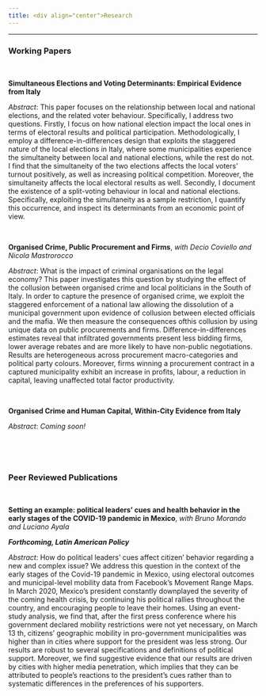 ```yaml
---
title: <div align="center">Research
---
```



****

<div align="left">

### Working Papers

<br />


**Simultaneous Elections and Voting Determinants: Empirical Evidence from Italy**

*Abstract*: This paper focuses on the relationship between local and national elections, and the related voter behaviour. Specifically, I address two questions. Firstly, I focus on how national election impact the local ones in terms of electoral results and political participation. Methodologically, I employ a difference-in-differences design that exploits the staggered nature of the local elections in Italy, where some municipalities experience the simultaneity between local and national elections, while the rest do not. I find that the simultaneity of the two elections affects the local voters’ turnout positively, as well as increasing political competition. Moreover, the simultaneity affects the local electoral results as well. Secondly, I document the existence of a split-voting behaviour in local and national elections. Specifically, exploiting the simultaneity as a sample restriction, I quantify this occurrence, and inspect its determinants from an economic point of view.

<br />

**Organised Crime, Public Procurement and Firms**, *with Decio Coviello and Nicola Mastrorocco*

*Abstract*: What is the impact of criminal organisations on the legal economy? This paper investigates this question by studying the effect of the collusion between organised crime and local politicians in the South of Italy. In order to capture the presence of organised crime, we exploit the staggered enforcement of a
national law allowing the dissolution of a municipal government upon evidence of collusion between elected officials and the mafia. We then measure the consequences ofthis collusion by using unique data on public procurements and firms. Difference-in-differences estimates reveal that infiltrated governments present less bidding firms, lower average rebates and are more likely to have non-public negotiations. Results are heterogeneous across procurement macro-categories and political party colours. Moreover, firms winning a procurement contract in a captured municipality exhibit an increase in profits, labour, a reduction in
capital, leaving unaffected total factor productivity.

<br />


**Organised Crime and Human Capital, Within-City Evidence from Italy**

*Abstract*: *Coming soon!*

<br />

<br />


### Peer Reviewed Publications

<br />


**Setting an example: political leaders’ cues and health behavior in the early stages of the COVID-19 pandemic in Mexico**, *with Bruno Morando and Luciano Ayala*

*__Forthcoming, Latin American Policy__*

*Abstract*: How do political leaders’ cues affect citizen’ behavior regarding a new and complex issue? We address this question in the context of the early stages of the Covid-19 pandemic in Mexico, using electoral outcomes and municipal-level mobility data from Facebook’s Movement Range Maps. In March 2020, Mexico’s president constantly downplayed the severity of the coming health crisis, by continuing his political rallies throughout the country, and encouraging people to leave their homes. Using an event-study analysis, we find that, after the first press conference where his government declared mobility restrictions were not
yet necessary, on March 13 th, citizens’ geographic mobility in pro-government
municipalities was higher than in cities where support for the president was less strong. Our results are robust to several specifications and definitions of political support. Moreover, we find suggestive evidence that our results are driven by cities with higher media penetration, which implies that they can be attributed to people’s reactions to the president’s cues rather than to
systematic differences in the preferences of his supporters.